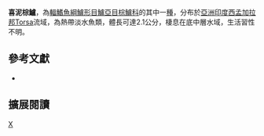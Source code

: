 {{Speciesbox 
| taxon = Badis laspiophilus
| status = NE
| status_system = IUCN3.1
| authority = [[Valdesalici|Valdesalici]] & [[van_der_Voort|van der Voort]],2015
| synonyms = 
}}

'''喜泥棕鱸'''，為[[輻鰭魚綱|輻鰭魚綱]][[鱸形目|鱸形目]][[鱸亞目|鱸亞目]][[棕鱸科|棕鱸科]]的其中一[[種|種]]，分布於[[亞洲|亞洲]][[印度|印度]][[西孟加拉邦|西孟加拉邦]]Torsa流域，為熱帶淡水魚類，體長可達2.1公分，棲息在底中層水域，生活習性不明。
==參考文獻 ==
*{{FishBase_species|genus=Badis|species=laspiophilus|year=2016|month=9}}

== 擴展閱讀 ==
{{refbegin}}
{{wikispecies-inline|Badis laspiophilus|喜泥棕鱸}}
{{refend}}
{{Taxonbar|from=Q21246591}}

[[Category:棕鱸屬|X]]


{{鱸形目小作品}}
